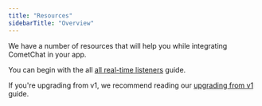 ```yaml
---
title: "Resources"
sidebarTitle: "Overview"
---
```




We have a number of resources that will help you while integrating CometChat in your app.

You can begin with the all [all real-time listeners](/docs/sdk/ionic/2.0/resources-all-real-time-listeners) guide.

If you're upgrading from v1, we recommend reading our [upgrading from v1](/docs/sdk/ionic/2.0/resources-upgrading-from-v1) guide.
